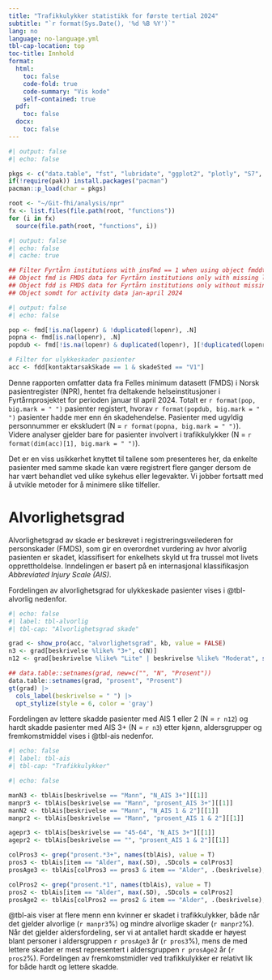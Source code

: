 ```yaml
---
title: "Trafikkulykker statistikk for første tertial 2024"
subtitle: "`r format(Sys.Date(), '%d %B %Y')`"
lang: no 
language: no-language.yml 
tbl-cap-location: top 
toc-title: Innhold
format:
  html:
    toc: false 
    code-fold: true
    code-summary: "Vis kode"
    self-contained: true
  pdf:
    toc: false
  docx:
    toc: false
---
```



```r
#| output: false
#| echo: false

pkgs <- c("data.table", "fst", "lubridate", "ggplot2", "plotly", "S7", "stringi", "knitr", "gt")
if(!require(pak)) install.packages("pacman")
pacman::p_load(char = pkgs)

root <- "~/Git-fhi/analysis/npr"
fx <- list.files(file.path(root, "functions"))
for (i in fx)
  source(file.path(root, "functions", i))
```

```r
#| output: false 
#| echo: false 
#| cache: true

## Filter Fyrtårn institutions with insFmd == 1 when using object fmddt
## Object fmd is FMDS data for Fyrtårn institutions only with missing lopenr
## Object fdd is FMDS data for Fyrtårn institutions only without missing lopenr
## Object somdt for activity data jan-april 2024

```

```r
#| output: false
#| echo: false

pop <- fmd[!is.na(lopenr) & !duplicated(lopenr), .N]
popna <- fmd[is.na(lopenr), .N]
popdub <- fmd[!is.na(lopenr) & duplicated(lopenr), ][!duplicated(lopenr), .N]

# Filter for ulykkeskader pasienter
acc <- fdd[kontaktarsakSkade == 1 & skadeSted == "V1"]
```

Denne rapporten omfatter data fra Felles minimum datasett (FMDS) i Norsk pasientregister (NPR), hentet fra deltakende helseinstitusjoner i Fyrtårnprosjektet for perioden januar til april 2024. Totalt er `r format(pop, big.mark = " ")` pasienter registert, hvorav `r format(popdub, big.mark = " ")` pasienter hadde mer enn én skadehendelse. Pasienter med ugyldig personnummer er ekskludert (N = `r format(popna, big.mark = " ")`). Videre analyser gjelder bare for pasienter involvert i trafikkulykker (N = `r format(dim(acc)[1], big.mark = " ")`).

Det er en viss usikkerhet knyttet til tallene som presenteres her, da enkelte pasienter med samme skade kan være registrert flere ganger dersom de har vært behandlet ved ulike sykehus eller legevakter. Vi jobber fortsatt med å utvikle metoder for å minimere slike tilfeller. 
 

# Alvorlighetsgrad

Alvorlighetsgrad av skade er beskrevet i registreringsveilederen for personskader (FMDS), som gir en overordnet vurdering av hvor alvorlig pasienten er skadet, klassifisert for enkelhets skyld ut fra trussel mot livets opprettholdelse. Inndelingen er basert på en internasjonal klassifikasjon *Abbreviated Injury Scale (AIS)*.

Fordelingen av alvorlighetsgrad for ulykkeskade pasienter vises i @tbl-alvorlig nedenfor.

```r
#| echo: false
#| label: tbl-alvorlig
#| tbl-cap: "Alvorlighetsgrad skade"

grad <- show_pro(acc, "alvorlighetsgrad", kb, value = FALSE)
n3 <- grad[beskrivelse %like% "3+", c(N)]
n12 <- grad[beskrivelse %like% "Lite" | beskrivelse %like% "Moderat", sum(N, na.rm = T)]

## data.table::setnames(grad, new=c("", "N", "Prosent"))
data.table::setnames(grad, "prosent", "Prosent")
gt(grad) |>
  cols_label(beskrivelse = " ") |>
  opt_stylize(style = 6, color = 'gray')
```

Fordelingen av lettere skadde pasienter med AIS 1 eller 2 (N = `r n12`) og hardt skadde pasienter med AIS 3+ (N = `r n3`) etter kjønn, aldersgrupper og fremkomstmiddel vises i @tbl-ais nedenfor. 

```r
#| echo: false
#| label: tbl-ais
#| tbl-cap: "Trafikkulykker"

```

```r
#| echo: false

manN3 <- tblAis[beskrivelse == "Mann", "N_AIS 3+"][[1]]
manpr3 <- tblAis[beskrivelse == "Mann", "prosent_AIS 3+"][[1]]
manN2 <- tblAis[beskrivelse == "Mann", "N_AIS 1 & 2"][[1]]
manpr2 <- tblAis[beskrivelse == "Mann", "prosent_AIS 1 & 2"][[1]]

agepr3 <- tblAis[beskrivelse == "45-64", "N_AIS 3+"][[1]] 
agepr2 <- tblAis[beskrivelse == "", "prosent_AIS 1 & 2"][[1]]

colPros3 <- grep("prosent.*3+", names(tblAis), value = T)
pros3 <- tblAis[item == "Alder", max(.SD), .SDcols = colPros3]
prosAge3 <- tblAis[colPros3 == pros3 & item == "Alder", .(beskrivelse), env = list(colPros3 = colPros3, pros3 = pros3)][[1]]

colPros2 <- grep("prosent.*1", names(tblAis), value = T)
pros2 <- tblAis[item == "Alder", max(.SD), .SDcols = colPros2]
prosAge2 <- tblAis[colPros2 == pros2 & item == "Alder", .(beskrivelse), env = list(colPros2 = colPros2, pros2 = pros2)][[1]]
```


@tbl-ais viser at flere menn enn kvinner er skadet i trafikkulykker, både når det gjelder alvorlige (`r manpr3`%) og mindre alvorlige skader (`r manpr2`%). Når det gjelder aldersfordeling, ser vi at antallet hardt skadde er høyest blant personer i aldersgruppen `r prosAge3` år (`r pros3`%), mens de med lettere skader er mest representert i aldersgruppen `r prosAge2` år (`r pros2`%). Fordelingen av fremkomstmidler ved trafikkulykker er relativt lik for både hardt og lettere skadde.

